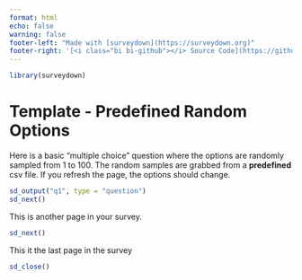 ```yaml
---
format: html
echo: false
warning: false
footer-left: "Made with [surveydown](https://surveydown.org)"
footer-right: '[<i class="bi bi-github"></i> Source Code](https://github.com/surveydown-dev/templates)'
---
```


```r
library(surveydown)
```

::: {.sd_page id=welcome}

# Template - Predefined Random Options

Here is a basic "multiple choice" question where the options are randomly sampled from 1 to 100. The random samples are grabbed from a **predefined** csv file. If you refresh the page, the options should change.

```r
sd_output("q1", type = "question")
sd_next()
```

:::

::: {.sd_page id=page2}

This is another page in your survey.
```r
sd_next()
```

:::

::: {.sd_page id=end}

This it the last page in the survey

```r
sd_close()
```

:::
